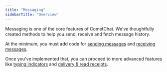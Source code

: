 ```yaml
---
title: "Messaging"
sidebarTitle: "Overview"
---
```




Messaging is one of the core features of CometChat. We've thoughtfully created methods to help you send, receive and fetch message history.

At the minimum, you must add code for [sending messages](/docs/sdk/android/3.0/messaging-send-message) and [receiving messages](/docs/sdk/android/3.0/messaging-receive-messages).

Once you've implemented that, you can proceed to more advanced features like [typing indicators](/docs/sdk/android/3.0/messaging-typing-indicators) and [delivery & read receipts](/docs/sdk/android/3.0/messaging-receipts).
